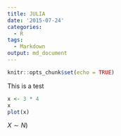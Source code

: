```yaml
---
title: JULIA
date: '2015-07-24'
categories:
  - R
tags:
  - Markdown
output: md_document
---
```

```r
knitr::opts_chunk$set(echo = TRUE)
```

This is a test
```r

x <- 3 * 4
x
plot(x)

```
$X \sim N)$

